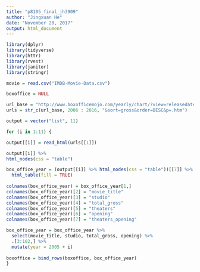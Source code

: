 ```yaml
---
title: "p8105_final_jh3909"
author: "Jingxuan He"
date: "November 20, 2017"
output: html_document
---
```


```r
library(dplyr)
library(tidyverse)
library(httr)
library(rvest)
library(janitor)
library(stringr)
```

```r
movie = read.csv("IMDB-Movie-Data.csv")

boxoffice = NULL

url_base = "http://www.boxofficemojo.com/yearly/chart/?view=releasedate&view2=domestic&yr="
urls = str_c(url_base, 2006 : 2016, "&sort=gross&order=DESC&p=.htm")

output = vector("list", 11)

for (i in 1:11) {

output[[i]] = read_html(urls[[1]])

output[[i]] %>% 
html_nodes(css = "table")

box_office_year = (output[[i]] %>% html_nodes(css = "table"))[[7]] %>%
  html_table(fill = TRUE) 
  
colnames(box_office_year) = box_office_year[1,]
colnames(box_office_year)[2] = "movie_title"
colnames(box_office_year)[3] = "studio"
colnames(box_office_year)[4] = "total_gross"
colnames(box_office_year)[5] = "theaters"
colnames(box_office_year)[6] = "opening"
colnames(box_office_year)[7] = "theaters_opening"  

box_office_year = box_office_year %>% 
  select(movie_title, studio, total_gross, opening) %>% 
  .[3:102,] %>%
  mutate(year = 2005 + i)
    
boxoffice = bind_rows(boxoffice, box_office_year)  
}


```

